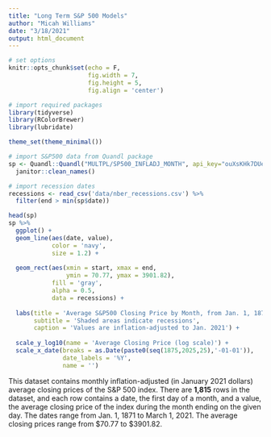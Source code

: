 ```yaml
---
title: "Long Term S&P 500 Models"
author: "Micah Williams"
date: "3/18/2021"
output: html_document
---
```


```r
# set options
knitr::opts_chunk$set(echo = F,
                      fig.width = 7,
                      fig.height = 5,
                      fig.align = 'center')

# import required packages
library(tidyverse)
library(RColorBrewer)
library(lubridate)

theme_set(theme_minimal())

# import S&P500 data from Quandl package
sp <- Quandl::Quandl("MULTPL/SP500_INFLADJ_MONTH", api_key="ouXsKHk7DUeaYiFanm9b") %>%
  janitor::clean_names()

# import recession dates
recessions <- read_csv('data/nber_recessions.csv') %>% 
  filter(end > min(sp$date))
```

```r
head(sp)
sp %>%
  ggplot() +
  geom_line(aes(date, value),
            color = 'navy',
            size = 1.2) +
  
  geom_rect(aes(xmin = start, xmax = end,
                ymin = 70.77, ymax = 3901.82),
            fill = 'gray',
            alpha = 0.5,
            data = recessions) +
  
  labs(title = 'Average S&P500 Closing Price by Month, from Jan. 1, 1871 to March 1, 2021',
       subtitle = 'Shaded areas indicate recessions',
       caption = 'Values are inflation-adjusted to Jan. 2021') +
  
  scale_y_log10(name = 'Average Closing Price (log scale)') +
  scale_x_date(breaks = as.Date(paste0(seq(1875,2025,25),'-01-01')),
               date_labels = '%Y',
               name = '')
```

This dataset contains monthly inflation-adjusted (in January 2021 dollars) average closing prices of the S&P 500 index. There are **1,815** rows in the dataset, and each row contains a date, the first day of a month, and a value, the average closing price of the index during the month ending on the given day. The dates range from Jan. 1, 1871 to March 1, 2021. The average closing prices range from \$70.77 to \$3901.82.

